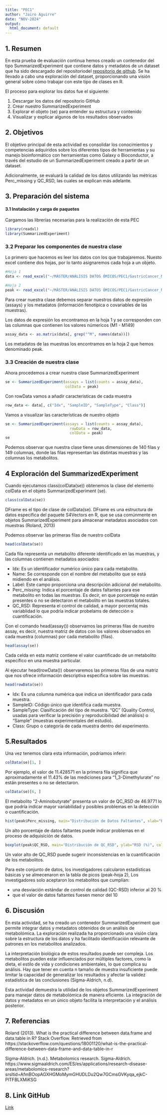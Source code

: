 ```yaml
---
title: "PEC1"
author: "Jairo Aguirre"
date: "NOV-2024"
output:
  html_document: default
---
```

## 1. Resumen

En esta prueba de evaluación continua hemos creado un contenedor del tipo SummarizedExperiment que contiene datos y metadatos de un dataset que ha sido descargado del repositoriodel [repositorio de github](https://github.com/nutrimetabolomics/metaboData/tree/main/Datasets/2023-CIMCBTutorial). Se ha llevado a cabo una exploración del dataset, proporcionando una visión general sobre cómo trabajar con este tipo de clases en R.

El proceso para explorar los datos fue el siguiente:

1.	Descargar los datos del repositorio GitHub
2.	Crear nuestro SummarizedExperiment 
3.	Explorar el objeto (se) para entender su estructura y contenido
4.	Visualizar y explicar algunos de los resultados observados 

## 2. Objetivos

El objetivo principal de esta actividad es consolidar los conocimientos y competencias adquiridos sobre los diferentes tipos de herramientas y su manejo bioinformático con herramientas como Galaxy o Bioconductor, a través del estudio de un SummarizedExperiment creado a partir de un dataset. 

Adicionalmente, se evaluará la calidad de los datos utilizando las métricas Perc_missing y QC_RSD, las cuales se explican más adelante.  

## 3. Preparación del sistema

#### 3.1 Instalación y carga de paquetes 


Cargamos las librerías necesarias para la realización de esta PEC

```r

library(readxl)
library(SummarizedExperiment)
```


### 3.2 Preparar los componentes de nuestra clase 

Lo primero que hacemos es leer los datos con los que trabajaremos. Nuesto excel contiene dos hojas, por lo tanto asignaremos cada hoja a un objeto. 

```r
#Hoja 1
data <- read_excel("~/MÁSTER/ANÁLISIS DATOS ÓMICOS/PEC1/GastricCancer_NMR.xlsx", sheet = "Data")

#Hoja 2 
peak <- read_excel("~/MÁSTER/ANÁLISIS DATOS ÓMICOS/PEC1/GastricCancer_NMR.xlsx", sheet = "Peak")
```

Para crear nuestra clase debemos separar nuestros datos de expresión (assays) y los metadatos (información fenotípica o covariables de las muestras). 

Los datos de expresión los encontramos en la hoja 1 y se corresponden con las columnas que contienen los valores númericos (M1 - M149)

```r
assay_data <- as.matrix(data[, grep("^M", names(data))])
```

Los metadatos de las muestras los encontramos en la hoja 2 que hemos denominado peak.

### 3.3 Creación de nuestra clase 

Ahora procedemos a crear nuestra clase SummarizedExperiment

```r
se <- SummarizedExperiment(assays = list(counts = assay_data), 
                           colData = peak)
```

Con rowData vamos a añadir caracteristicas de cada muestra 

```r
row_data <- data[, c("Idx", "SampleID", "SampleType", "Class")]
```

Vamos a visualizar las características de nuestro objeto 

```r
se <- SummarizedExperiment(assays = list(counts = assay_data), 
                             rowData = row_data,
                             colData = peak)
se
```

Podemos observar que nuestra clase tiene unas dimensiones de 140 filas y 149 columnas, donde las filas representan las distintas muestras y las columnas los metabolitos. 

## 4 Exploración del SummarizedExperiment

Cuando ejecutamos class(colData(se)) obtenemos la clase del elemento colData en el objeto SummarizedExperiment (se).

```r
class(colData(se))
```

DFrame es el tipo de clase de colData(se).
DFrame es una estructura de datos específica del paquete S4Vectors en R, que se usa comúnmente en objetos SummarizedExperiment para almacenar metadatos asociados con muestras (Roland, 2013)

Podemos observar las primeras filas de nuestro colData 

```r
head(colData(se))
```

Cada fila representa un metabolito diferente identificado en las muestras, y las columnas contienen metadatos asociados:

- Idx: Es un identificador numérico único para cada metabolito.
- Name: Se corresponde con el nombre del metabolito que se está midiendo en el análisis.
- Label: Este campo proporciona una descripción adicional del metabolito.
- Perc_missing: Indica el porcentaje de datos faltantes para ese metabolito en todas las muestras. Es decir, en que porcentaje no están presentes o no se detectaron el metabolito en las muestras totales.
- QC_RSD: Representa el control de calidad, a mayor porcentaj más variablidad lo que podría indicar probelams de detección o cuantificación. 


Con el comando head(assay()) observamos las primeras filas de nuestro assay, es decir, nuestra matriz de datos con los valores observados en cada muestra (columnas) por cada metabolito (filas). 


```r
head(assay(se))
```

Cada celda en esta matriz contiene el valor cuantificado de un metabolito específico en una muestra particular.

Al ejecutar head(rowData()) observaremos las primeras filas de una matriz que nos ofrece información descriptiva específica sobre las muestras. 

```r
head(rowData(se))
```


- Idx: Es una columna numérica que indica un identificador para cada muestra.
- SampleID: Código único que identifica cada muestra. 
- SampleType: Clasificación del tipo de muestra. "QC" (Quality Control, usadas para verificar la precisión y reproducibilidad del análisis) o "Sample" (muestras experimentales del estudio).
- Class: Grupo o categoría de cada muestra dentro del experimento. 

## 5.Resultados

Una vez tenemos clara esta información, podríamos inferir:

```r
colData(se)[1, ]
```

Por ejemplo, el valor de 11.428571 en la primera fila significa que aproximadamente el 11.43% de las mediciones para "1_3-Dimethylurate" no están presentes o no se detectaron.

```r
colData(se)[6, ]
```

El metabolito "2-Aminobutyrate" presenta un valor de QC_RSD de 46.9771 lo que podría indicar mayor variabilidad y posibles problemas en la detección o cuantificación.


```r
hist(peak$Perc_missing, main="Distribución de Datos Faltantes", xlab="Porcentaje de Datos Faltantes", ylab="Frecuencia", col="pink")
```

Un alto porcentaje de datos faltantes puede indicar problemas en el proceso de adquisición de datos.

```r
boxplot(peak$QC_RSD, main="Distribución de QC_RSD", ylab="RSD (%)", col="violet")
```

Un valor alto de QC_RSD puede sugerir inconsistencias en la cuantificación de los metabolitos.

Para este conjunto de datos, los investigadores calcularon estadísticas básicas y se almecenaron en la tabla de picos (peak-hoja 2), Los investigadores solo aceptaron los metabolitos que cumplían:

- una desviación estándar de control de calidad (QC-RSD) inferior al 20 %
- que el valor de datos faltantes fuesen menor del 10

## 6. Discusión 

En esta actividad, se ha creado un contenedor SummarizedExperiment que permite integrar datos y metadatos obtenidos de un análisis de metabolómica. La exploración realizada ha proporcionado una visión clara sobre la estructura de los datos y ha facilitado identificación relevante de patrones en los metabolitos analizados.

La interpretación biológica de estos resultados puede ser compleja. Los metabolitos pueden estar influenciados por múltiples factores, como la dieta, el estilo de vida y condiciones ambientales, lo que complica su análisis. Hay que tener en cuenta n tamaño de muestra insuficiente puede limitar la capacidad de generalizar los resultados y afectar la validez estadística de las conclusiones (Sigma-Aldrich, n.d).

Esta actividad demuestra la utilidad de los objetos SummarizedExperiment para manejar datos de metabolómica de manera eficiente. La integración de datos y metadatos en un único objeto facilita la interpretación y el análisis posterior.


## 7. Referencias

Roland (2013). What is the practical difference between data.frame and data.table in R? Stack Overflow. Retrieved from https://stackoverflow.com/questions/18001120/what-is-the-practical-difference-between-data-frame-and-data-table-in-r

Sigma-Aldrich. (n.d.). Metabolomics research. Sigma-Aldrich. https://www.sigmaaldrich.com/ES/es/applications/research-disease-areas/metabolomics-research?srsltid=AfmBOopAGXHGMoMymGHUDLDu2Qw7GCmsGVKyqa_ejkC-PlTFBLXMiKSG

## 8. Link GitHub

[Link](https://github.com/jairoaguirre2/Aguirre-Bedoya-Jairo-PEC1)